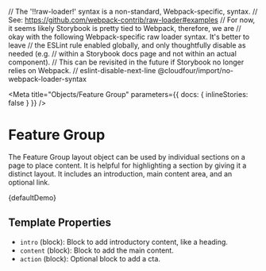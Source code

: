 // The '!!raw-loader!' syntax is a non-standard, Webpack-specific, syntax.
// See: https://github.com/webpack-contrib/raw-loader#examples
// For now, it seems likely Storybook is pretty tied to Webpack, therefore, we are
// okay with the following Webpack-specific raw loader syntax. It's better to leave
// the ESLint rule enabled globally, and only thoughtfully disable as needed (e.g.
// within a Storybook docs page and not within an actual component).
// This can be revisited in the future if Storybook no longer relies on Webpack.
// eslint-disable-next-line @cloudfour/import/no-webpack-loader-syntax

<Meta
  title="Objects/Feature Group"
  parameters={{ docs: { inlineStories: false } }}
/>

# Feature Group

The Feature Group layout object can be used by individual sections on a page to place content. It is helpful for highlighting a section by giving it a distinct layout. It includes an introduction, main content area, and an optional link.

<Canvas>
  <Story
    name="Default"
    height="300px"
    parameters={{
      docs: {
        source: {
          code: defaultDemoSource,
        },
      },
    }}
  >
    {defaultDemo}
  </Story>
</Canvas>

## Template Properties

- `intro` (block): Block to add introductory content, like a heading.
- `content` (block): Block to add the main content.
- `action` (block): Optional block to add a cta.
